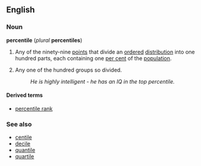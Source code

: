 ==English==
===Noun===
'''percentile''' (''plural'' '''percentiles''')

#{{statistics}} Any of the ninety-nine [[point]]s that divide an [[ordered]] [[distribution]] into one hundred parts, each containing one [[per cent]] of the [[population]].
#{{statistics}} Any one of the hundred groups so divided.
#:''He is highly intelligent - he has an IQ in the top percentile.''

====Derived terms====
*[[percentile rank]]

===See also===
*[[centile]]
*[[decile]]
*[[quantile]]
*[[quartile]]